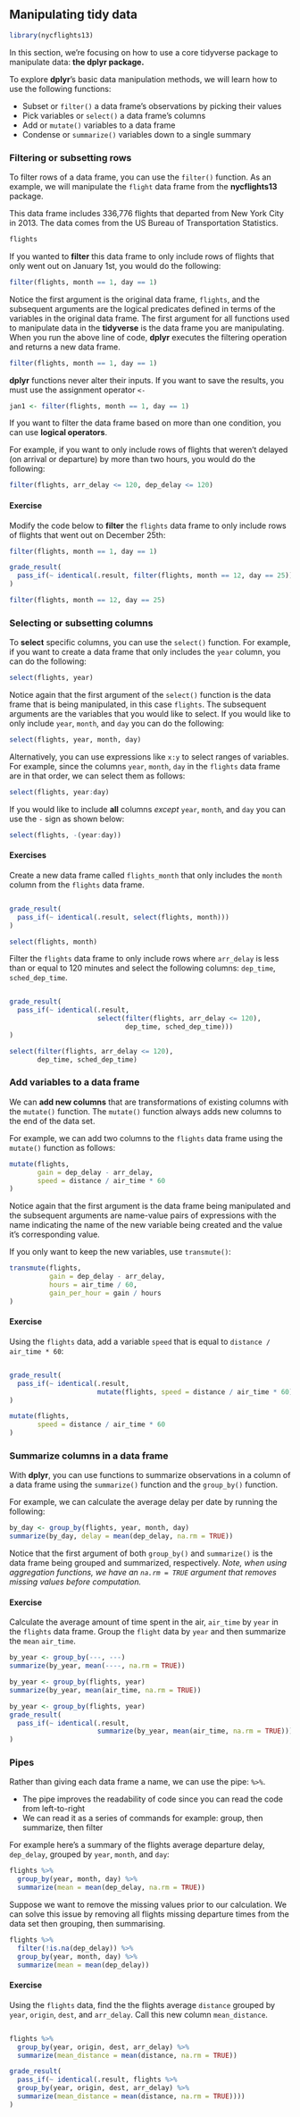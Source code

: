 ## Manipulating tidy data

```r
library(nycflights13)
```

<!-- Adapted from Hannah's tutorial: https://github.com/hluebbering/tidyverse-manipulating-data/ -->

In this section, we’re focusing on how to use a core tidyverse package to manipulate data: **the dplyr package.**

To explore **dplyr**’s basic data manipulation methods, we will learn how to use the following functions:

* Subset or `filter()` a data frame’s observations by picking their values 
* Pick variables or `select()` a data frame’s columns
* Add or `mutate()` variables to a data frame
* Condense or `summarize()` variables down to a single summary 

### Filtering or subsetting rows

To filter rows of a data frame, you can use the `filter()` function. As an example, we will manipulate the `flight` data frame from the **nycflights13** package. 

This data frame includes 336,776 flights that departed from New York City in 2013. The data comes from the US Bureau of Transportation Statistics.

```r
flights
```

If you wanted to **filter** this data frame to only include rows of flights that only went out on January 1st, you would do the following:

```r
filter(flights, month == 1, day == 1)
```

Notice the first argument is the original data frame, `flights`, and the subsequent arguments are the logical predicates defined in terms of the variables in the original data frame. The first argument for all functions used to manipulate data in the **tidyverse** is the data frame you are manipulating. When you run the above line of code, **dplyr** executes the filtering operation and returns a new data frame. 

```r
filter(flights, month == 1, day == 1)
```


**dplyr** functions never alter their inputs. If you want to save the results, you must use the assignment operator `<-`

```r
jan1 <- filter(flights, month == 1, day == 1)
```

If you want to filter the data frame based on more than one condition, you can use **logical operators**. 

For example, if you want to only include rows of flights that weren’t delayed (on arrival or departure) by more than two hours, you would do the following:

```r
filter(flights, arr_delay <= 120, dep_delay <= 120)
```


#### Exercise

Modify the code below to **filter** the `flights` data frame to only include rows of flights that went out on December 25th:

```r
filter(flights, month == 1, day == 1)
```

```r
grade_result(
  pass_if(~ identical(.result, filter(flights, month == 12, day == 25)))
)
```

```r
filter(flights, month == 12, day == 25)
```

### Selecting or subsetting columns

To **select** specific columns, you can use the `select()` function. For example, if you want to create a data frame that only includes the `year` column, you can do the following:


```r
select(flights, year)
```


Notice again that the first argument of the `select()` function is the data frame that is being manipulated, in this case `flights`. The subsequent arguments are the variables that you would like to select. If you would like to only include `year`, `month`, and `day` you can do the following:

```r
select(flights, year, month, day)
```

Alternatively, you can use expressions like `x:y` to select ranges of variables. For example, since the columns `year`, `month`, `day` in the `flights` data frame are in that order, we can select them as follows:

```r
select(flights, year:day)
```

If you would like to include **all** columns _except_ `year`, `month`, and `day` you can use the `-` sign as shown below:

```r
select(flights, -(year:day))
```


#### Exercises

Create a new data frame called `flights_month` that only includes the `month` column from the `flights` data frame.

```r

```

```r
grade_result(
  pass_if(~ identical(.result, select(flights, month)))
)
```

```r
select(flights, month)
```



Filter the `flights` data frame to only include rows where `arr_delay` is less than or equal to 120 minutes and select the following columns: `dep_time`, `sched_dep_time`.

```r

```

```r
grade_result(
  pass_if(~ identical(.result, 
                      select(filter(flights, arr_delay <= 120),
                             dep_time, sched_dep_time)))
)
```

```r
select(filter(flights, arr_delay <= 120),
       dep_time, sched_dep_time)
```


### Add variables to a data frame

We can **add new columns** that are transformations of existing columns with the `mutate()` function. The `mutate()` function always adds new columns to the end of the data set. 

For example, we can add two columns to the `flights` data frame using the `mutate()` function as follows:

```r
mutate(flights,
       gain = dep_delay - arr_delay,
       speed = distance / air_time * 60
)
```

Notice again that the first argument is the data frame being manipulated and the subsequent arguments are name-value pairs of expressions with the name indicating the name of the new variable being created and the value it's corresponding value.

If you only want to keep the new variables, use `transmute()`:

```r
transmute(flights,
          gain = dep_delay - arr_delay,
          hours = air_time / 60,
          gain_per_hour = gain / hours
)
```


#### Exercise

Using the `flights` data, add a variable `speed` that is equal to `distance / air_time * 60`:


```r

```


```r
grade_result(
  pass_if(~ identical(.result, 
                      mutate(flights, speed = distance / air_time * 60)))
)
```


```r
mutate(flights,
       speed = distance / air_time * 60
)
```

### Summarize columns in a data frame

With **dplyr**, you can use functions to summarize observations in a column of a data frame using the `summarize()` function and the `group_by()` function.

For example, we can calculate the average delay per date by running the following:

```r
by_day <- group_by(flights, year, month, day)
summarize(by_day, delay = mean(dep_delay, na.rm = TRUE))
```

Notice that the first argument of both `group_by()` and `summarize()` is the data frame being grouped and summarized, respectively. _Note, when using aggregation functions, we have an `na.rm = TRUE` argument that removes missing values before computation._

#### Exercise

Calculate the average amount of time spent in the air, `air_time` by `year` in the `flights` data frame. Group the `flight` data by `year` and then summarize the `mean` `air_time`.

```r
by_year <- group_by(---, ---)
summarize(by_year, mean(----, na.rm = TRUE))
```

```r
by_year <- group_by(flights, year)
summarize(by_year, mean(air_time, na.rm = TRUE))
```

```r
by_year <- group_by(flights, year)
grade_result(
  pass_if(~ identical(.result, 
                      summarize(by_year, mean(air_time, na.rm = TRUE))))
)
```

### Pipes

Rather than giving each data frame a name, we can use the pipe: `%>%`.

- The pipe improves the readability of code since you can read the code from left-to-right
- We can read it as a series of commands for example: group, then summarize, then filter

For example here's a summary of the flights average departure delay, `dep_delay`, grouped by `year`, `month`, and `day`:


```r
flights %>% 
  group_by(year, month, day) %>% 
  summarize(mean = mean(dep_delay, na.rm = TRUE))
```

Suppose we want to remove the missing values prior to our calculation. We can solve this issue by removing all flights missing departure times from the data set then grouping, then summarising.

```r
flights %>% 
  filter(!is.na(dep_delay)) %>%
  group_by(year, month, day) %>% 
  summarize(mean = mean(dep_delay))
```


#### Exercise

Using the `flights` data, find the the flights average `distance` grouped by `year`, `origin`, `dest`, and `arr_delay`. Call this new column `mean_distance`.

```r

```

```r
flights %>% 
  group_by(year, origin, dest, arr_delay) %>% 
  summarize(mean_distance = mean(distance, na.rm = TRUE))
```

```r
grade_result(
  pass_if(~ identical(.result, flights %>% 
  group_by(year, origin, dest, arr_delay) %>% 
  summarize(mean_distance = mean(distance, na.rm = TRUE))))
)
```
